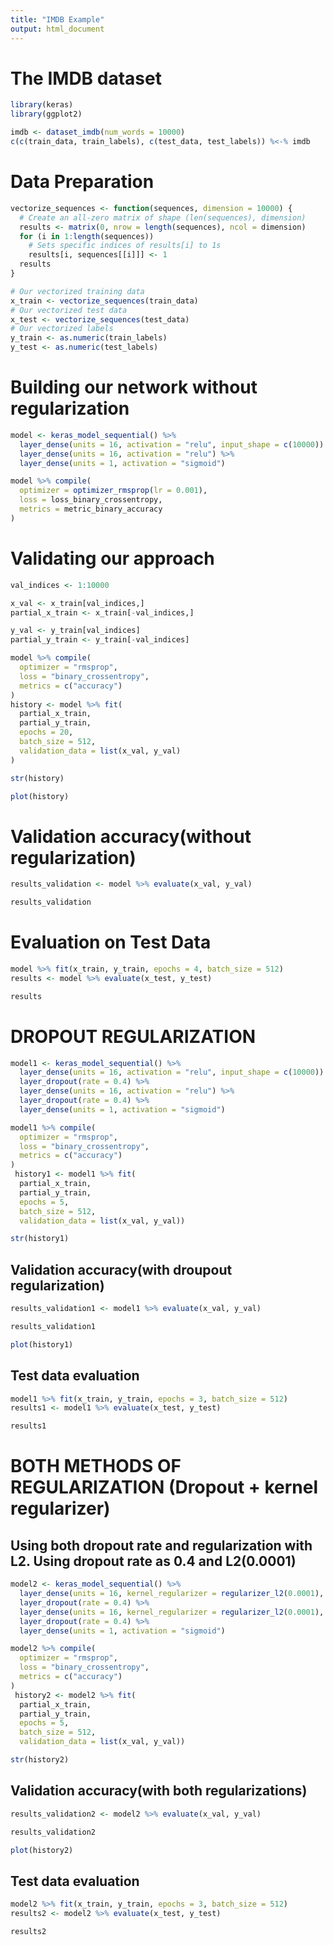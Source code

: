 ```yaml
---
title: "IMDB Example"
output: html_document
---
```


# The IMDB dataset


```r
library(keras)
library(ggplot2)

imdb <- dataset_imdb(num_words = 10000)
c(c(train_data, train_labels), c(test_data, test_labels)) %<-% imdb
```

# Data Preparation


```r
vectorize_sequences <- function(sequences, dimension = 10000) {
  # Create an all-zero matrix of shape (len(sequences), dimension)
  results <- matrix(0, nrow = length(sequences), ncol = dimension)
  for (i in 1:length(sequences))
    # Sets specific indices of results[i] to 1s
    results[i, sequences[[i]]] <- 1
  results
}
```

```r
# Our vectorized training data
x_train <- vectorize_sequences(train_data)
# Our vectorized test data
x_test <- vectorize_sequences(test_data)
# Our vectorized labels
y_train <- as.numeric(train_labels)
y_test <- as.numeric(test_labels)
```


# Building our network without regularization

```r
model <- keras_model_sequential() %>% 
  layer_dense(units = 16, activation = "relu", input_shape = c(10000)) %>% 
  layer_dense(units = 16, activation = "relu") %>% 
  layer_dense(units = 1, activation = "sigmoid")
```


```r
model %>% compile(
  optimizer = optimizer_rmsprop(lr = 0.001),
  loss = loss_binary_crossentropy,
  metrics = metric_binary_accuracy
) 
```


# Validating our approach


```r
val_indices <- 1:10000

x_val <- x_train[val_indices,]
partial_x_train <- x_train[-val_indices,]

y_val <- y_train[val_indices]
partial_y_train <- y_train[-val_indices]
```

```r
model %>% compile(
  optimizer = "rmsprop",
  loss = "binary_crossentropy",
  metrics = c("accuracy")
)
history <- model %>% fit(
  partial_x_train,
  partial_y_train,
  epochs = 20,
  batch_size = 512,
  validation_data = list(x_val, y_val)
)
```

```r
str(history)
```

```r
plot(history)
```

# Validation accuracy(without regularization)

```r
results_validation <- model %>% evaluate(x_val, y_val)
```


```r
results_validation
```



# Evaluation on Test Data


```r
model %>% fit(x_train, y_train, epochs = 4, batch_size = 512)
results <- model %>% evaluate(x_test, y_test)
```

```r
results
```


# DROPOUT REGULARIZATION

```r
model1 <- keras_model_sequential() %>% 
  layer_dense(units = 16, activation = "relu", input_shape = c(10000)) %>% 
  layer_dropout(rate = 0.4) %>%
  layer_dense(units = 16, activation = "relu") %>% 
  layer_dropout(rate = 0.4) %>%
  layer_dense(units = 1, activation = "sigmoid")
```


```r
model1 %>% compile(
  optimizer = "rmsprop",
  loss = "binary_crossentropy",
  metrics = c("accuracy")
)
 history1 <- model1 %>% fit(
  partial_x_train,
  partial_y_train,
  epochs = 5,
  batch_size = 512,
  validation_data = list(x_val, y_val))
```


```r
str(history1)
```


## Validation accuracy(with droupout regularization)

```r
results_validation1 <- model1 %>% evaluate(x_val, y_val)

```

```r
results_validation1
```


```r
plot(history1)
```






## Test data evaluation


```r
model1 %>% fit(x_train, y_train, epochs = 3, batch_size = 512)
results1 <- model1 %>% evaluate(x_test, y_test)

```

```r
results1
```

# BOTH METHODS OF REGULARIZATION (Dropout + kernel regularizer)

## Using both dropout rate and regularization with L2. Using dropout rate as 0.4 and L2(0.0001)

```r
model2 <- keras_model_sequential() %>% 
  layer_dense(units = 16, kernel_regularizer = regularizer_l2(0.0001), activation = "relu", input_shape = c(10000)) %>% 
  layer_dropout(rate = 0.4) %>%
  layer_dense(units = 16, kernel_regularizer = regularizer_l2(0.0001), activation = "relu") %>% 
  layer_dropout(rate = 0.4) %>%
  layer_dense(units = 1, activation = "sigmoid")
```



```r

model2 %>% compile(
  optimizer = "rmsprop",
  loss = "binary_crossentropy",
  metrics = c("accuracy")
)
 history2 <- model2 %>% fit(
  partial_x_train,
  partial_y_train,
  epochs = 5,
  batch_size = 512,
  validation_data = list(x_val, y_val))
```

```r
str(history2)
```


## Validation accuracy(with both regularizations)

```r
results_validation2 <- model2 %>% evaluate(x_val, y_val)

```

```r
results_validation2
```


```r
plot(history2)
```

## Test data evaluation


```r
model2 %>% fit(x_train, y_train, epochs = 3, batch_size = 512)
results2 <- model2 %>% evaluate(x_test, y_test)

```

```r
results2
```









